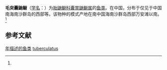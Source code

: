 {{Speciesbox
| taxon = Saccogaster tuberculatus
| binomial_authority = (Chen, 1966)<ref name='id6860'>{{cite web| url =http://www.bioinfo.cn/db05/BjdwSpecies.php?action=view&id=6860| title =毛突囊鼬鳚| work =《中国动物物种编目数据库》| publisher =中国科学院微生物研究所| author =中国科学院动物研究所| accessdate =2009-04-11| deadurl =yes| archiveurl =https://web.archive.org/web/20160305061312/http://www.bioinfo.cn/db05/BjdwSpecies.php?action=view&id=6860| archivedate =2016-03-05}}</ref>
}}

'''毛突囊鼬鳚'''（[[学名|学名]]：{{lang|la|''Saccogaster tuberculatus''}}）为[[胎鼬鳚科|胎鼬鳚科]][[囊胃鼬鳚属|囊胃鼬鳚属]]的[[鱼类|鱼类]]。在中国，分布于仅见于中国南海南沙群岛的西部等。该物种的模式产地在南中国海南沙群岛西部万安滩以南。<ref name='id6860'/>

== 参考文献 ==
{{reflist}}

{{Taxonbar|from=Q2317627}}
[[Category:_年描述的鱼类|年描述的鱼类]]
[[Category:囊胃鼬鳚属|tuberculatus]]


{{鱸形目小作品}}